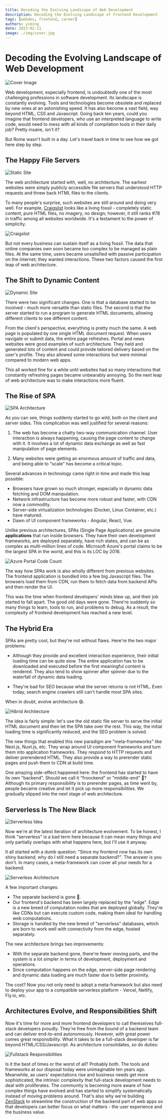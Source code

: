 ```yaml
---
title: Decoding the Evolving Landscape of Web Development
description: Decoding the Evolving Landscape of Frontend Development
tags: [webdev, frontend, career]
authors: yiming
date: 2023-02-11
image: ./img/cover.jpg
---
```


# Decoding the Evolving Landscape of Web Development

![Cover Image](./img/cover.jpg)

Web development, especially frontend, is undoubtedly one of the most challenging professions in software development. Its landscape is constantly evolving. Tools and technologies become obsolete and replaced by new ones at an astonishing speed. It has also become a vast field, way beyond HTML, CSS and Javascript. Going back ten years, could you imagine that frontend developers, who use an interpreted language to write code, would need to mess with all kinds of compilation tools in their daily job? Pretty insane, isn't it?

But Rome wasn't built in a day. Let's travel back in time to see how we got here step by step.

<!--truncate-->

## The Happy File Servers

![Static Site](https://user-images.githubusercontent.com/104139426/218055667-f6757d50-12f8-44bc-a829-08dc7f7f2ca2.png)

The web architecture started with, well, no architecture. The earliest websites were simply publicly accessible file servers that understood HTTP requests and threw back HTML files to the clients.

To many people's surprise, such websites are still around and doing very well. For example, [Craigslist](https://craigslist.org) looks like a living fossil - completely static content, pure HTML files, no imagery, no design; however, it still ranks #78 in traffic among all websites worldwide. It's a testament to the power of simplicity.

![Craigslist](https://user-images.githubusercontent.com/104139426/218058620-57ea661a-355e-402b-9e8f-61e4a31b2e17.png)

But not every business can sustain itself as a living fossil. The data that online companies own soon became too complex to be managed as plain files. At the same time, users became unsatisfied with passive participation on the internet; they wanted interactions. These two factors caused the first leap of web architecture.

## The Shift to Dynamic Content

![Dynamic Site](https://user-images.githubusercontent.com/104139426/218065418-30832513-d63c-41a4-9ca4-b0dc6493a36f.png)

There were two significant changes. One is that a database started to be involved - much more versatile than static files. The second is that the server started to run a program to generate HTML documents, allowing different clients to see different content.

From the client's perspective, everything is pretty much the same. A web page is populated by one single HTML document request. When users navigate or submit data, the entire page refreshes. Portal and news websites were good examples of such architecture. They held and generated lots of content and could provide tailored delivery based on the user's profile. They also allowed some interactions but were minimal compared to modern web apps.

This all worked fine for a while until websites had so many interactions that constantly refreshing pages became unbearably annoying. So the next leap of web architecture was to make interactions more fluent.

## The Rise of SPA

![SPA Architecture](https://user-images.githubusercontent.com/104139426/218076950-2594af7f-bd82-4734-a018-d670f9d17c4a.png)

As you can see, things suddenly started to go wild, both on the client and server sides. This complication was well justified for several reasons:

1. The web has become a chatty two-way communication channel. User interaction is always happening, causing the page content to change with it. It involves a lot of dynamic data exchange as well as fast manipulation of page elements.

1. Many websites were getting an enormous amount of traffic and data, and being able to "scale" has become a critical topic.

Several advances in technology came right in time and made this leap possible:

-   Browsers have grown so much stronger, especially in dynamic data fetching and DOM manipulation.
-   Network infrastructure has become more robust and faster, with CDN now a commodity.
-   Server-side virtualization technologies (Docker, Linux Container, etc.) have matured.
-   Dawn of UI component frameworks - Angular, React, Vue.

Unlike previous architectures, SPAs (Single Page Applications) are genuine **applications** that run inside browsers. They have their own development frameworks, are deployed separately, have rich states, and can be as complex as multi-million lines of code. Microsoft Azure's portal claims to be the largest SPA in the world, and this is its LOC by 2016.

![Azure Portal Code Count](https://user-images.githubusercontent.com/104139426/218080819-c6aa3eaf-4d0c-4e93-bc8b-d995893acdbc.png)

The way how SPAs work is also wholly different from previous websites. The frontend application is bundled into a few big Javascript files. The browsers load them from CDN, run them to fetch data from backend APIs and then render the UI.

This was the time when frontend developers' minds blew up, and their job started to fall apart. The good old days were gone. There're suddenly so many things to learn, tools to run, and problems to debug. As a result, the complexity of frontend development has reached a new level.

## The Hybrid Era

SPAs are pretty cool, but they're not without flaws. Here're the two major problems:

-   Although they provide and excellent interaction experience, their initial loading time can be quite slow. The entire application has to be downloaded and executed before the first meaningful content is rendered. They also tend to show spinner after spinner due to the waterfall of dynamic data loading.

-   They're bad for SEO because what the server returns is not HTML. Even today, search engine crawlers still can't handle most SPA sites.

When in doubt, evolve architecture 😄.

![Hibrid Architecture](https://user-images.githubusercontent.com/104139426/218091824-c1adfecc-3230-41f6-b124-04d750a0e237.png)

The idea is fairly simple: let's use the old static file server to serve the initial HTML document and then let the SPA take over the rest. This way, the initial loading time is significantly reduced, and the SEO problem is solved.

The new things that enabled this new paradigm are "meta-frameworks" like Next.js, Nuxt.js, etc. They wrap around UI component frameworks and turn them into application frameworks. They respond to HTTP requests and deliver prerendered HTML. They also provide a way to prerender static pages and push them to CDN at build time.

One amazing side-effect happened here: the frontend has started to have its own "backend". Should we call it "fronckend" or "middle-end" 🤔? Although its primary responsibility is to prerender pages, as time went by, people became creative and let it pick up more responsibilities. We gradually slipped into the next stage of web architecture.

## Serverless Is The New Black

![Serverless Idea](https://user-images.githubusercontent.com/104139426/218093389-0681bbf8-184b-47f9-a1c6-dbe63f50848d.jpg)

Now we're at the latest iteration of architecture evolvement. To be honest, I think "serverless" is a bad term here because it can mean many things and only partially overlaps with what happens here, but I'll use it anyway.

It all started with a dumb question: "Since my frontend now has its own shiny backend, why do I still need a separate backend?". The answer is you don't. In many cases, a meta-framework can cover all your needs for a backend.

![Serverless Architecture](https://user-images.githubusercontent.com/104139426/218094464-f8319d58-c5f2-45b6-b7ef-e78b1943f958.png)

A few important changes:

-   The separate backend is gone 🎉.
-   Our frontend's backend has been largely replaced by the "edge". Edge is a new breed of computation nodes that are deployed globally. They're like CDNs but can execute custom code, making them ideal for handling web computations.
-   Storage is handled by the new breed of "serverless" databases, which are born to work well with connectivity from the edge, hosted separately.

The new architecture brings two improvements:

-   With the separate backend gone, there're fewer moving parts, and the system is a lot simpler in terms of development, deployment and operations.
-   Since computation happens on the edge, server-side page rendering and dynamic data loading are much faster due to better proximity.

The cost? Now you not only need to adopt a meta-framework but also need to deploy your app to a compatible serverless platform - Vercel, Netlify, Fly.io, etc.

## Architectures Evolve, and Responsibilities Shift

Now it's time for more and more frontend developers to call themselves full-stack developers proudly.
They're free from the bound of a backend team and can deliver end-to-end autonomously. However, with great power comes great responsibility. What it takes to be a full-stack developer is far beyond HTML/CSS/Javascript. As architecture consolidates, so do duties:

![Fullstack Responsibilities](https://user-images.githubusercontent.com/104139426/218098841-593a0195-1cbd-4d3c-84d5-b07078632fd6.png)

Is it the best of times or the worst of all? Probably both. The tools and frameworks at our disposal today were unimaginable ten years ago. Meanwhile, as users' expectations rise and business needs get more sophisticated, the intrinsic complexity that full-stack development needs to deal with proliferates. The community is becoming more aware of how complex things have evolved and has started to simplify systematically instead of moving problems around. That's also why we're building [ZenStack](https://zenstack.dev) to streamline the construction of the backend part of web apps so that developers can better focus on what matters - the user experience and the business value.

